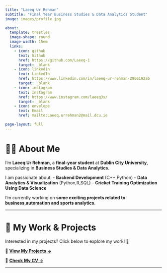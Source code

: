 ```yaml
---
title: "Laeeq Ur Rehman"
subtitle: "Final Year Business Studies & Data Analytics Student"
image: images/profile.jpg

about:
  template: trestles
  image-shape: round
  image-width: 15em
  links:
    - icon: github
      text: Github
      href: https://github.com/Laeeq-1
      target: _blank
    - icon: linkedin
      text: LinkedIn
      href: https://www.linkedin.com/in/laeeq-ur-rehman-2806192ab
      target: _blank
    - icon: instagram
      text: Instagram
      href: https://www.instagram.com/laeeq3x/
      target: _blank
    - icon: envelope
      text: Email
      href: mailto:Laeeq.urrehman2@mail.dcu.ie

page-layout: full
---
```


# 👨‍💻 About Me
I’m **Laeeq Ur Rehman**, a **final-year student** at **Dublin City University**, specializing in **Business Studies & Data Analytics**.

I am passionate about:
- **Backend Development** (C++,Python)
- **Data Analytics & Visualization** (Python,R,SQL)
- **Cricket Training Optimization Using Data Science**

I’m currently working on **some exciting projects related to business,automation and sports analytics**.

---

# 🔗 My Work & Projects
Interested in my projects? Click below to explore my work! 🚀  

📌 **[View My Projects →](projects.qmd)**

📄 **[Check My CV →](cv.qmd)**

---